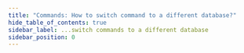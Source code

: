 ```yaml
---
title: "Commands: How to switch command to a different database?"
hide_table_of_contents: true
sidebar_label: ...switch commands to a different database
sidebar_position: 0
---
```





<LanguageSwitcher supportedLanguages={supportedLanguages} />

<LanguageContent language="csharp">
   <SwitchCommandsToADifferentDatabaseCsharp />
</LanguageContent>

<LanguageContent language="java">
   <SwitchCommandsToADifferentDatabaseJava />
</LanguageContent>


<!---
- [How to switch commands credentials?](../../../client-api/commands/how-to/switch-commands-credentials)

-->